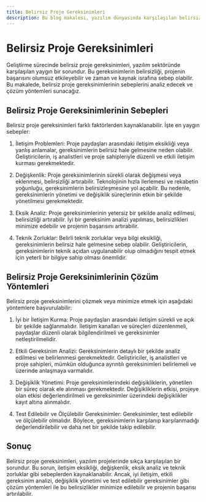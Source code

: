 ```yaml
---
title: Belirsiz Proje Gereksinimleri
description: Bu blog makalesi, yazılım dünyasında karşılaşılan belirsiz proje gereksinimlerini ele alarak, bu sorunun sebeplerini ve çözüm yöntemlerini açıklamaktadır.
---
```


# Belirsiz Proje Gereksinimleri

Geliştirme sürecinde belirsiz proje gereksinimleri, yazılım sektöründe karşılaşılan yaygın bir sorundur. Bu gereksinimlerin belirsizliği, projenin başarısını olumsuz etkileyebilir ve zaman ve kaynak israfına sebep olabilir. Bu makalede, belirsiz proje gereksinimlerinin sebeplerini analiz edecek ve çözüm yöntemleri sunacağız.

## Belirsiz Proje Gereksinimlerinin Sebepleri

Belirsiz proje gereksinimleri farklı faktörlerden kaynaklanabilir. İşte en yaygın sebepler:

1. İletişim Problemleri: Proje paydaşları arasındaki iletişim eksikliği veya yanlış anlamalar, gereksinimlerin belirsiz hale gelmesine neden olabilir. Geliştiricilerin, iş analistleri ve proje sahipleriyle düzenli ve etkili iletişim kurması gerekmektedir.

2. Değişkenlik: Proje gereksinimlerinin sürekli olarak değişmesi veya eklenmesi, belirsizliği artırabilir. Teknolojinin hızla ilerlemesi ve rekabetin yoğunluğu, gereksinimlerin belirsizleşmesine yol açabilir. Bu nedenle, gereksinimlerin yönetimi ve değişiklik süreçlerinin etkin bir şekilde yönetilmesi gerekmektedir.

3. Eksik Analiz: Proje gereksinimlerinin yetersiz bir şekilde analiz edilmesi, belirsizliği artırabilir. İyi bir gereksinim analizi yapılması, belirsizlikleri minimize edebilir ve projenin başarısını artırabilir.

4. Teknik Zorluklar: Belirli teknik zorluklar veya bilgi eksikliği, gereksinimlerin belirsiz hale gelmesine sebep olabilir. Geliştiricilerin, gereksinimlerin teknik açıdan uygulanabilir olup olmadığını tespit etmek için yeterli bir bilgiye sahip olması önemlidir.

## Belirsiz Proje Gereksinimlerinin Çözüm Yöntemleri

Belirsiz proje gereksinimlerini çözmek veya minimize etmek için aşağıdaki yöntemlere başvurulabilir:

1. İyi bir İletişim Kurma: Proje paydaşları arasındaki iletişim sürekli ve açık bir şekilde sağlanmalıdır. İletişim kanalları ve süreçleri düzenlenmeli, paydaşlar düzenli olarak bilgilendirilmeli ve gereksinimler netleştirilmelidir.

2. Etkili Gereksinim Analizi: Gereksinimlerin detaylı bir şekilde analiz edilmesi ve belirlenmesi gerekmektedir. Geliştiriciler, iş analistleri ve proje sahipleri, mümkün olduğunca ayrıntılı gereksinimleri belirlemeli ve üzerinde anlaşmaya varmalıdır.

3. Değişiklik Yönetimi: Proje gereksinimlerindeki değişikliklerin, yönetilen bir süreç olarak ele alınması gerekmektedir. Değişikliklerin etkisi, projeye olan etkisi değerlendirilmeli ve gereksinimler üzerindeki değişiklikler kayıt altına alınmalıdır.

4. Test Edilebilir ve Ölçülebilir Gereksinimler: Gereksinimler, test edilebilir ve ölçülebilir olmalıdır. Böylece, gereksinimlerin karşılanıp karşılanmadığı değerlendirilebilir ve daha net bir şekilde takip edilebilir.

## Sonuç

Belirsiz proje gereksinimleri, yazılım projelerinde sıkça karşılaşılan bir sorundur. Bu sorun, iletişim eksikliği, değişkenlik, eksik analiz ve teknik zorluklar gibi sebeplerden kaynaklanabilir. Ancak, iyi iletişim, etkili gereksinim analizi, değişiklik yönetimi ve test edilebilir gereksinimler gibi çözüm yöntemleri ile bu belirsizlikler minimize edilebilir ve projenin başarısı artırılabilir.